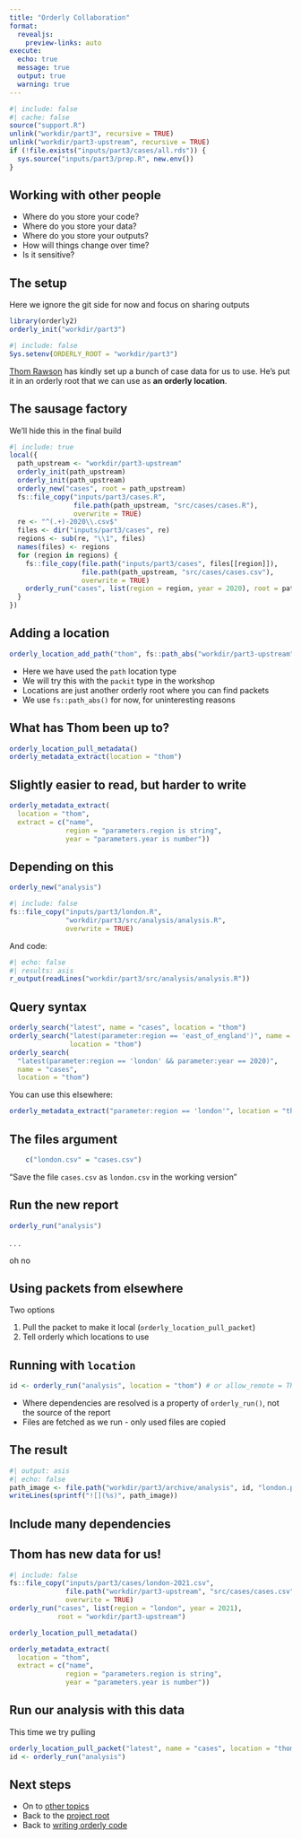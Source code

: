 ```yaml
---
title: "Orderly Collaboration"
format:
  revealjs:
    preview-links: auto
execute:
  echo: true
  message: true
  output: true
  warning: true
---
```


```r
#| include: false
#| cache: false
source("support.R")
unlink("workdir/part3", recursive = TRUE)
unlink("workdir/part3-upstream", recursive = TRUE)
if (!file.exists("inputs/part3/cases/all.rds")) {
  sys.source("inputs/part3/prep.R", new.env())
}
```

## Working with other people

* Where do you store your code?
* Where do you store your data?
* Where do you store your outputs?
* How will things change over time?
* Is it sensitive?

## The setup

Here we ignore the git side for now and focus on sharing outputs

```r
library(orderly2)
orderly_init("workdir/part3")
```

```r
#| include: false
Sys.setenv(ORDERLY_ROOT = "workdir/part3")
```

[Thom Rawson](https://profiles.imperial.ac.uk/t.rawson) has kindly set up a bunch of case data for us to use.  He's put it in an orderly root that we can use as **an orderly location**.

## The sausage factory

We'll hide this in the final build

```r
#| include: true
local({
  path_upstream <- "workdir/part3-upstream"
  orderly_init(path_upstream)
  orderly_init(path_upstream)
  orderly_new("cases", root = path_upstream)
  fs::file_copy("inputs/part3/cases.R",
                file.path(path_upstream, "src/cases/cases.R"),
                overwrite = TRUE)
  re <- "^(.+)-2020\\.csv$"
  files <- dir("inputs/part3/cases", re)
  regions <- sub(re, "\\1", files)
  names(files) <- regions
  for (region in regions) {
    fs::file_copy(file.path("inputs/part3/cases", files[[region]]),
                  file.path(path_upstream, "src/cases/cases.csv"),
                  overwrite = TRUE)
    orderly_run("cases", list(region = region, year = 2020), root = path_upstream)
  }
})
```

## Adding a location

```r
orderly_location_add_path("thom", fs::path_abs("workdir/part3-upstream"))
```

* Here we have used the `path` location type
* We will try this with the `packit` type in the workshop
* Locations are just another orderly root where you can find packets
* We use `fs::path_abs()` for now, for uninteresting reasons

## What has Thom been up to?

```r
orderly_location_pull_metadata()
orderly_metadata_extract(location = "thom")
```

## Slightly easier to read, but harder to write

```r
orderly_metadata_extract(
  location = "thom",
  extract = c("name",
              region = "parameters.region is string",
              year = "parameters.year is number"))
```

## Depending on this

```r
orderly_new("analysis")
```

```r
#| include: false
fs::file_copy("inputs/part3/london.R",
              "workdir/part3/src/analysis/analysis.R",
              overwrite = TRUE)
```

And code:

```r
#| echo: false
#| results: asis
r_output(readLines("workdir/part3/src/analysis/analysis.R"))
```

## Query syntax

```r
orderly_search("latest", name = "cases", location = "thom")
orderly_search("latest(parameter:region == 'east_of_england')", name = "cases",
               location = "thom")
orderly_search(
  "latest(parameter:region == 'london' && parameter:year == 2020)",
  name = "cases",
  location = "thom")
```

You can use this elsewhere:

```r
orderly_metadata_extract("parameter:region == 'london'", location = "thom")
```

## The files argument

```r
    c("london.csv" = "cases.csv")
```

"Save the file `cases.csv` as `london.csv` in the working version"

## Run the new report

```r
orderly_run("analysis")
```

. . .

oh no

## Using packets from elsewhere

Two options

1. Pull the packet to make it local (`orderly_location_pull_packet`)
2. Tell orderly which locations to use

## Running with `location` {.smaller}

```r
id <- orderly_run("analysis", location = "thom") # or allow_remote = TRUE
```

* Where dependencies are resolved is a property of `orderly_run()`, not the source of the report
* Files are fetched as we run - only used files are copied

## The result

```r
#| output: asis
#| echo: false
path_image <- file.path("workdir/part3/archive/analysis", id, "london.png")
writeLines(sprintf("![](%s)", path_image))
```

## Include many dependencies



## Thom has new data for us!

```r
#| include: false
fs::file_copy("inputs/part3/cases/london-2021.csv",
              file.path("workdir/part3-upstream", "src/cases/cases.csv"),
              overwrite = TRUE)
orderly_run("cases", list(region = "london", year = 2021),
            root = "workdir/part3-upstream")
```

```r
orderly_location_pull_metadata()
```

```r
orderly_metadata_extract(
  location = "thom",
  extract = c("name",
              region = "parameters.region is string",
              year = "parameters.year is number"))
```

## Run our analysis with this data

This time we try pulling

```r
orderly_location_pull_packet("latest", name = "cases", location = "thom")
id <- orderly_run("analysis")
```

## Next steps

* On to [other topics](other-topics.html)
* Back to the [project root](..)
* Back to [writing orderly code](orderly-code.html)
